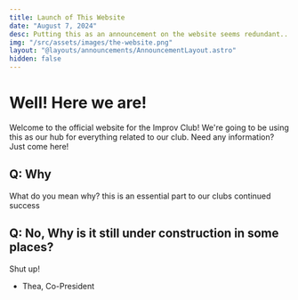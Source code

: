 ```yaml
---
title: Launch of This Website
date: "August 7, 2024"
desc: Putting this as an announcement on the website seems redundant...
img: "/src/assets/images/the-website.png"
layout: "@layouts/announcements/AnnouncementLayout.astro"
hidden: false
---
```


# Well! Here we are!

Welcome to the official website for the Improv Club! We're going to be using this as our hub for everything related to our club. Need any information? Just come here!

## Q: Why

What do you mean why? this is an essential part to our clubs continued success 

## Q: No, Why is it still under construction in some places?

Shut up!

- Thea, Co-President